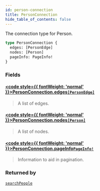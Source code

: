 ```yaml
---
id: person-connection
title: PersonConnection
hide_table_of_contents: false
---
```








The connection type for Person.

```graphql
type PersonConnection {
  edges: [PersonEdge]
  nodes: [Person]
  pageInfo: PageInfo!
}
```


### Fields

#### [<code style={{ fontWeight: 'normal' }}>PersonConnection.<b>edges</b></code>](#)<Bullet />[`[PersonEdge]`](/docs/graphql-api/beta/reference/objects/person-edge) <Badge class="secondary" text="list"/> <Badge class="secondary" text="object"/>
> A list of edges.
> 

#### [<code style={{ fontWeight: 'normal' }}>PersonConnection.<b>nodes</b></code>](#)<Bullet />[`[Person]`](/docs/graphql-api/beta/reference/objects/person) <Badge class="secondary" text="list"/> <Badge class="secondary" text="object"/>
> A list of nodes.
> 

#### [<code style={{ fontWeight: 'normal' }}>PersonConnection.<b>pageInfo</b></code>](#)<Bullet />[`PageInfo!`](/docs/graphql-api/beta/reference/objects/page-info) <Badge class="secondary" text="non-null"/> <Badge class="secondary" text="object"/>
> Information to aid in pagination.
> 



### Returned by

[`searchPeople`](/docs/graphql-api/beta/reference/queries/search-people)  <Badge class="secondary" text="query"/>



